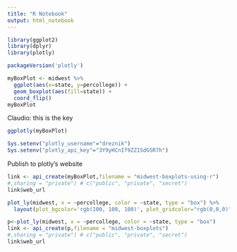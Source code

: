 ---
title: "R Notebook"
output: html_notebook
---

```{r}
library(ggplot2)
library(dplyr)
library(plotly)

packageVersion('plotly')
```

```{r}
myBoxPlot <- midwest %>%
  ggplot(aes(x=state, y=percollege)) +
  geom_boxplot(aes(fill=state)) +
  coord_flip()
myBoxPlot
```

Claudio: this is the key

```{r}
ggplotly(myBoxPlot)
```

```{r}
Sys.setenv("plotly_username"="dreznik")
Sys.setenv("plotly_api_key"="3Y9yHCnIf9ZZ1SdGSR7h")
```

Publish to plotly's website

```{r}
link <- api_create(myBoxPlot,filename = "midwest-boxplots-using-r")
#,sharing = "private") # c("public", "private", "secret")
link$web_url
```


```{r}
plot_ly(midwest, x = ~percollege, color = ~state, type = "box") %>%
  layout(plot_bgcolor='rgb(100, 100, 100)', plot_gridcolor="rgb(0,0,0)")
```



```{r}
p<-plot_ly(midwest, x = ~percollege, color = ~state, type = "box")
link <- api_create(p,filename = "midwest-boxplots")
#,sharing = "private") # c("public", "private", "secret")
link$web_url
```



